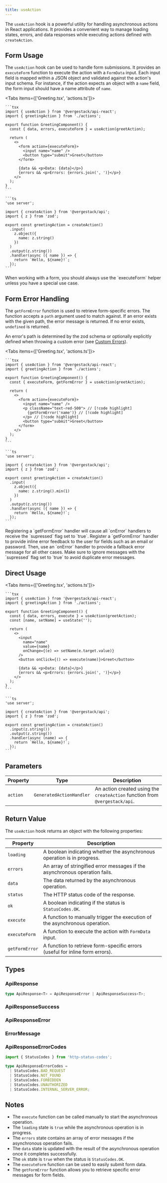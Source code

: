 ```yaml
---
title: useAction
---
```



The `useAction` hook is a powerful utility for handling asynchronous actions in React applications. It provides a convenient way to manage loading states, errors, and data responses while executing actions defined with `createAction`.

## Form Usage

The `useAction` hook can be used to handle form submissions. It provides an `executeForm` function to execute the action with a `FormData` input. Each input field is mapped within a JSON object and validated against the action's input schema. For instance, if the action expects an object with a `name` field, the form input should have a name attribute of `name`.

<Tabs items={['Greeting.tsx', 'actions.ts']}>
  <Tab value="Greeting.tsx">

    ```tsx
    import { useAction } from '@vergestack/api-react';
    import { greetingAction } from './actions';

    export function GreetingComponent() {
      const { data, errors, executeForm } = useAction(greetAction);

      return (
        <>
          <form action={executeForm}>
            <input name="name" />
            <button type="submit">Greet</button>
          </form>

          {data && <p>Data: {data}</p>}
          {errors && <p>Errors: {errors.join(', ')}</p>}
        </>
      );
    }
    ```

  </Tab>
  <Tab value="actions.ts">
  
    ```ts
    'use server';

    import { createAction } from '@vergestack/api';
    import { z } from 'zod';

    export const greetingAction = createAction()
      .input(
        z.object({
          name: z.string()
        })
      )
      .output(z.string())
      .handler(async ({ name }) => {
        return `Hello, ${name}!`;
      });
    ```

  </Tab>
</Tabs>

<Callout title="Note">
  When working with a form, you should always use the `executeForm` helper
  unless you have a special use case.
</Callout>

## Form Error Handling

The `getFormError` function is used to retrieve form-specific errors. The function accepts a `path` argument used to match against. If an error exists with the given path, the error message is returned. If no error exists, `undefined` is returned.

An error's path is determined by the zod schema or optionally explicitly defined when throwing a custom error (see [Custom Errors](/docs/api/customErrors)).

<Tabs items={['Greeting.tsx', 'actions.ts']}>
  <Tab value="Greeting.tsx">

    ```tsx
    import { useAction } from '@vergestack/api-react';
    import { greetingAction } from './actions';

    export function GreetingComponent() {
      const { executeForm, getFormError } = useAction(greetAction);

      return (
        <>
          <form action={executeForm}>
            <input name="name" />
            <p className="text-red-500"> // [!code highlight]
              {getFormError('name')} // [!code highlight]
            </p> // [!code highlight]
            <button type="submit">Greet</button>
          </form>
        </>
      );
    }
    ```

  </Tab>
  <Tab value="actions.ts">
  
    ```ts
    'use server';

    import { createAction } from '@vergestack/api';
    import { z } from 'zod';

    export const greetingAction = createAction()
      .input(
        z.object({
          name: z.string().min(1)
        })
      )
      .output(z.string())
      .handler(async ({ name }) => {
        return `Hello, ${name}!`;
      });
    ```

  </Tab>
</Tabs>

<Callout title="Note" type="warn">
  Registering a `getFormError` handler will cause all `onError` handlers to
  receive the `supressed` flag set to `true`.
</Callout>

<Callout title="Suggestion">
  Register a `getFormError` handler to provide inline error feedback to the user
  for fields such as an email or password. Then, use an `onError` handler to
  provide a fallback error message for all other cases. Make sure to ignore
  messages with the `supressed` flag set to `true` to avoid duplicate error
  messages.
</Callout>

## Direct Usage

<Tabs items={['Greeting.tsx', 'actions.ts']}>
  <Tab value="Greeting.tsx">

    ```tsx
    import { useAction } from '@vergestack/api-react';
    import { greetingAction } from './actions';

    export function GreetingComponent() {
      const { data, errors, execute } = useAction(greetAction);
      const [name, setName] = useState('');

      return (
        <>
          <input
            name="name"
            value={name}
            onChange={(e) => setName(e.target.value)}
          />
          <button onClick={() => execute(name)}>Greet</button>

          {data && <p>Data: {data}</p>}
          {errors && <p>Errors: {errors.join(', ')}</p>}
        </>
      );
    }
    ```

  </Tab>
  <Tab value="actions.ts">
  
    ```ts
    'use server';

    import { createAction } from '@vergestack/api';
    import { z } from 'zod';

    export const greetingAction = createAction()
      .input(z.string())
      .output(z.string())
      .handler(async (name) => {
        return `Hello, ${name}!`;
      });
    ```

  </Tab>
</Tabs>

## Parameters

| Property | Type                     | Description                                                                 |
| -------- | ------------------------ | --------------------------------------------------------------------------- |
| `action` | `GeneratedActionHandler` | An action created using the `createAction` function from `@vergestack/api`. |

## Return Value

The `useAction` hook returns an object with the following properties:

| Property       | Description                                                                  |
| -------------- | ---------------------------------------------------------------------------- |
| `loading`      | A boolean indicating whether the asynchronous operation is in progress.      |
| `errors`       | An array of stringified error messages if the asynchronous operation fails.  |
| `data`         | The data returned by the asynchronous operation.                             |
| `status`       | The HTTP status code of the response.                                        |
| `ok`           | A boolean indicating if the status is `StatusCodes.OK`.                      |
| `execute`      | A function to manually trigger the execution of the asynchronous operation.  |
| `executeForm`  | A function to execute the action with `FormData` input.                      |
| `getFormError` | A function to retrieve form-specific errors (useful for inline form errors). |

## Types

### ApiResponse

```ts
type ApiResponse<T> = ApiResponseError | ApiResponseSuccess<T>;
```

### ApiResponseSuccess

<AutoTypeTable path="content/types.ts" name="ApiResponseSuccess" />

### ApiResponseError

<AutoTypeTable path="content/types.ts" name="ApiResponseError" />

### ErrorMessage

<AutoTypeTable path="content/types.ts" name="ErrorMessage" />

### ApiResponseErrorCodes

```ts file="responses.ts"
import { StatusCodes } from 'http-status-codes';

type ApiResponseErrorCodes =
  | StatusCodes.BAD_REQUEST
  | StatusCodes.NOT_FOUND
  | StatusCodes.FORBIDDEN
  | StatusCodes.UNAUTHORIZED
  | StatusCodes.INTERNAL_SERVER_ERROR;
```

## Notes

- The `execute` function can be called manually to start the asynchronous operation.
- The `loading` state is `true` while the asynchronous operation is in progress.
- The `errors` state contains an array of error messages if the asynchronous operation fails.
- The `data` state is updated with the result of the asynchronous operation once it completes successfully.
- The `ok` state is `true` when the status is `StatusCodes.OK`.
- The `executeForm` function can be used to easily submit form data.
- The `getFormError` function allows you to retrieve specific error messages for form fields.

